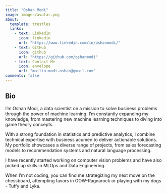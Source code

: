 ```yaml
---
title: "Oshan Modi"
image: images/avatar.png
about:
  template: trestles
  links:
    - text: LinkedIn
      icon: linkedin
      url: "https://www.linkedin.com/in/oshanmodi/"
    - text: GitHub
      icon: github
      url: "https://github.com/oshanmodi"
    - text: Contact Me
      icon: envelope
      url: "mailto:modi.oshan@gmail.com"
comments: false
---
```

::: {.column-page}

## Bio

 I'm Oshan Modi, a data scientist on a mission to solve business problems through the power of machine learning. I'm constantly expanding my knowledge, from mastering new machine learning techniques to diving into game theory concepts.
 
 With a strong foundation in statistics and predictive analytics, I combine technical expertise with business acumen to deliver actionable solutions. My portfolio showcases a diverse range of projects, from sales forecasting models to recommendation systems and natural language processing.
 
 I have recently started working on computer vision problems and have also picked up skills in MLOps and Data Engineering.
 
 When I'm not coding, you can find me strategizing my next move on the chessboard, attempting favors in GOW-Ragnarock or playing with my dogs - Tuffy and Lyka.

:::
